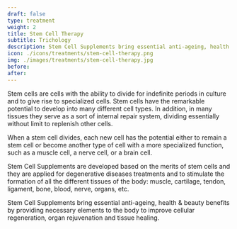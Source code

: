 ---
draft: false
type: treatment
weight: 2
title: Stem Cell Therapy
subtitle: Trichology
description: Stem Cell Supplements bring essential anti-ageing, health & beauty by providing necessary elements to the body.
icon: ./icons/treatments/stem-cell-therapy.png
img: ./images/treatments/stem-cell-therapy.jpg
before:
after:
---

Stem cells are cells with the ability to divide for indefinite periods in culture and to give rise to specialized cells. Stem cells have the remarkable potential to develop into many different cell types. In addition, in many tissues they serve as a sort of internal repair system, dividing essentially without limit to replenish other cells.

When a stem cell divides, each new cell has the potential either to remain a stem cell or become another type of cell with a more specialized function, such as a muscle cell, a nerve cell, or a brain cell.

Stem Cell Supplements are developed based on the merits of stem cells and they are applied for degenerative diseases treatments and to stimulate the formation of all the different tissues of the body: muscle, cartilage, tendon, ligament, bone, blood, nerve, organs, etc.

Stem Cell Supplements bring essential anti-ageing, health & beauty benefits by providing necessary elements to the body to improve cellular regeneration, organ rejuvenation and tissue healing.